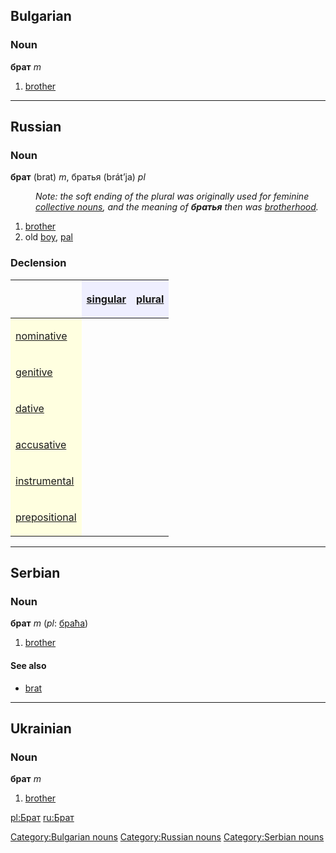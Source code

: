 ==Bulgarian==
[[Category:Bulgarian nouns]]
===Noun===
'''брат''' ''m''
#[[brother]]


----

==Russian==
[[Category:Russian nouns]]
===Noun===
'''брат''' (brat) ''m'', братья (brát’ja) ''pl''
:''Note: the soft ending of the plural was originally used for feminine [[collective noun]]s, and the meaning of '''''братья''''' then was [[brotherhood]].''

#[[brother]]
#old [[boy]], [[pal]]

===Declension===
{| border="1" cellpadding="4" cellspacing="0"
!
! style="background-color: #EFEFFF" align="center"|[[singular]]
! style="background-color: #EFEFFF" align="center"|[[plural]]
|-
! style="background-color: #FFFFE0" align="left"|[[nominative case|nominative]]
| align="center"|{{RUchar|брат}}
| align="center"|{{RUchar|бра́тья}}
|-
! style="background-color: #FFFFE0" align="left"|[[genitive case|genitive]]
| align="center"|{{RUchar|бра́та}}
| align="center"|{{RUchar|бра́тьев}}
|-
! style="background-color: #FFFFE0" align="left"|[[dative case|dative]]
| align="center"|{{RUchar|бра́ту}}
| align="center"|{{RUchar|бра́тьям}}
|-
! style="background-color: #FFFFE0" align="left"|[[accusative case|accusative]]
| align="center"|{{RUchar|бра́та}}
| align="center"|{{RUchar|бра́тьев}}
|-
! style="background-color: #FFFFE0" align="left"|[[instrumental case|instrumental]]
| align="center"|{{RUchar|бра́том}}
| align="center"|{{RUchar|бра́тьями}}
|-
! style="background-color: #FFFFE0" align="left"|[[prepositional case|prepositional]]
| align="center"|{{RUchar|о бра́те}}
| align="center"|{{RUchar|о бра́тьях}}
|}


----

==Serbian==
[[Category:Serbian nouns]]
===Noun===
'''брат''' ''m'' (''pl'': [[браћа]])
#[[brother]]
====See also====
*[[brat]]


----

==Ukrainian==
===Noun===
'''брат''' ''m''
#[[brother]]

[[pl:Брат]]
[[ru:Брат]]